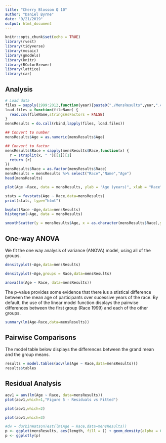 ```yaml
---
title: "Cherry Blossom Q 10"
author: "Daniel Byrne"
date: "9/21/2019"
output: html_document
---
```


```r
knitr::opts_chunk$set(echo = TRUE)
library(rvest)
library(tidyverse)
library(mosaic)
library(gmodels)
library(knitr)
library(RColorBrewer)
library(lattice)
library(car)
```


## Analysis

```r
# Load data
files = sapply(1999:2012,function(year){paste0("./MensResults",year,".csv")})
load.files = function(fileName) {
  read.csv(fileName,stringsAsFactors = FALSE)
}
mensResults = do.call(rbind,lapply(files, load.files))

## Convert to number
mensResults$Age = as.numeric(mensResults$Age)

## Convert to factor
mensResults$Race = sapply(mensResults$Race,function(x) { 
  r = strsplit(x, " ")[[1]][1]
  return (r)
})
mensResults$Race = as.factor(mensResults$Race)
mensResults = mensResults %>% select("Race","Name","Age")
head(mensResults)
```


```r
plot(Age ~Race, data = mensResults, ylab = "Age (years)", xlab = "Race")
```

```r
stats = favstats(Age ~ Race,data=mensResults)
print(stats, type="html")
```

```r
bwplot(Race ~Age,data=mensResults)
histogram(~Age, data = mensResults)
```

```r
smoothScatter(y = mensResults$Age, x = as.character(mensResults$Race),ylab = "Age (years)", xlab = "Race Year", main=" Figure 4 - Smoothed Scatter of Race Year v Participant's Age")

```

## One-way ANOVA

We fit the one way analysis of variance (ANOVA) model, using all of the groups.

```r
densityplot(~Age,data=mensResults)
```

```r
densityplot(~Age,groups = Race,data=mensResults)
```

```r
anova(lm(Age ~ Race, data=mensResults))
```

The p-value provides some evidence that there ius a stistical difference between the mean age of participants over sucessive years of the race.  By default, the use of the linear model function displays the pairwise differences between the first group (Race 1999) and each of the other groups.


```r
summary(lm(Age~Race,data=mensResults))
```

## Pairwise Comparisons

The model table below displays the differences between the grand mean and the group means.

```r
results = model.tables(aov(lm(Age ~ Race,data=mensResults)))
results$tables
```


## Residual Analysis

```r
aov1 = aov(lm(Age ~ Race, data=mensResults))
plot(aov1,which=1,"Figure 5 - Residuals vs Fitted")
```

```r
plot(aov1,which=2)
```


```r
plot(aov1,which=3)
```


```r
#dw = durbinWatsonTest(lm(Age ~ Race,data=mensResults))
p <- ggplot(mensResults, aes(length, fill = )) + geom_density(alpha = 0.2)
p <- ggplotly(p)
```


